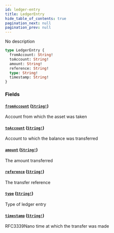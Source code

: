 ```yaml
---
id: ledger-entry
title: LedgerEntry
hide_table_of_contents: true
pagination_next: null
pagination_prev: null
---
```



No description

```graphql
type LedgerEntry {
  fromAccount: String!
  toAccount: String!
  amount: String!
  reference: String!
  type: String!
  timestamp: String!
}
```


### Fields

#### [`fromAccount`](#) ([`String!`](/docs/testnet/graphql/scalars/string))

Account from which the asset was taken


#### [`toAccount`](#) ([`String!`](/docs/testnet/graphql/scalars/string))

Account to which the balance was transferred


#### [`amount`](#) ([`String!`](/docs/testnet/graphql/scalars/string))

The amount transferred


#### [`reference`](#) ([`String!`](/docs/testnet/graphql/scalars/string))

The transfer reference


#### [`type`](#) ([`String!`](/docs/testnet/graphql/scalars/string))

Type of ledger entry


#### [`timestamp`](#) ([`String!`](/docs/testnet/graphql/scalars/string))

RFC3339Nano time at which the transfer was made




